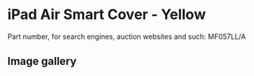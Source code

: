 
# iPad Air Smart Cover - Yellow

Part number, for search engines, auction websites and such: MF057LL/A

## Image gallery

<div style={{ width: "768px" }}>
  <GalleryComponent
    images={[
      {
        original: "/everysource/MF057.png",
        thumbnail: "/everypreview/MF057.png",
      },
      {
        original: "/everysource/MF057_AV1_SILVER.png",
        thumbnail: "/everypreview/MF057_AV1_SILVER.png",
      },
      {
        original: "/everysource/MF057_AV1_SPACE_GRAY.png",
        thumbnail: "/everypreview/MF057_AV1_SPACE_GRAY.png",
      },
      {
        original: "/everysource/MF057_AV3.png",
        thumbnail: "/everypreview/MF057_AV3.png",
      },
      {
        original: "/everysource/MF057_AV4.png",
        thumbnail: "/everypreview/MF057_AV4.png",
      },
      {
        original: "/everysource/MF057_AV5.png",
        thumbnail: "/everypreview/MF057_AV5.png",
      },
      {
        original: "/everysource/MF057_AV6.png",
        thumbnail: "/everypreview/MF057_AV6.png",
      }
    ]}
  />
</div>